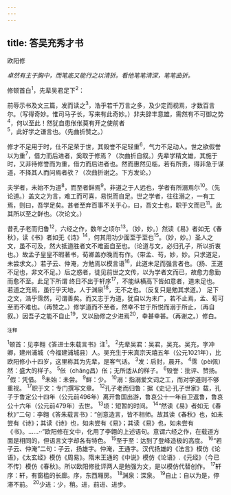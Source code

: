```yaml
---
---
---
```

title: 答吴充秀才书
---



欧阳修

*卓然有主于胸中，而笔底又能行之以清折。看他笔笔清深，笔笔曲折。*

修顿首白<sup>1</sup>，先辈吴君足下<sup>2</sup>：

前辱示书及文三篇，发而读之<sup>3</sup>，浩乎若千万言之多，及少定而视焉，才数百言尔。（写得奇妙。惟司马子长，写来有此奇妙。）非夫辞丰意雄，需然有不可御之势<sup>4</sup>，何以至此！然犹自患伥伥莫有开之使前者<sup>5</sup>，此好学之谦言也。（先曲折赞之。）

修才不足用于时，仕不足荣于世，其毁誉不足轻重<sup>6</sup>，气力不足动人。世之欲假誉以为重<sup>7</sup>，借力而后进者，奚取于修焉？（次曲折自叙。）先辈学精文雄，其施于时，又非待修誉而为重，借力而后进者也。然而惠然见临，若有所责，得非急于谋道，不择其人而问焉者欤？（次曲折谢之。下方发论。）

夫学者，未始不为道<sup>8</sup>，而至者鲜焉<sup>9</sup>。非道之于人远也，学者有所溺焉尔<sup>10</sup>。（先论道。）盖文之为言，难工而可喜，易悦而自足。世之学者，往往溺之，一有工焉，则曰，吾学足矣。甚者至弃百事不关于心，曰，吾文士也，职于文而已<sup>11</sup>。此其所以至之鲜也。（次论文。）

昔孔子老而归鲁<sup>12</sup>，六经之作，数年之顷尔<sup>13</sup>。（妙，妙。）然读《易》者如无《春秋》，读《书》者如无《诗》<sup>14</sup>，何其用功少面至于至也<sup>15</sup>。（妙，妙。）圣人之文，虽不可及，然大抵道胜者文不难面自至也。（论道与文，必归孔子，所以折衷也。）故孟子皇皇不暇著书，荀卿盖亦晚而有作。（带孟、苟，妙，妙。只求道足，未尝求文。）若子云、仲淹，方勉焉以模言语<sup>16</sup>，此道未足而强言者也。（扬、王道不足也，非文不足。）后之惑者，徒见前世之文传，以为学者文而已，故愈力愈勤而愈不至。此足下所谓
终日不出于轩序<sup>17</sup>，不能纵横高下皆如意者，道未足也。若道之充焉，虽行乎天地，人于渊泉<sup>18</sup>，无不之也。（反复只是勉其求道。）
足下之文，浩乎霈然，可谓善矣。而又志于为道，犹自以为未广，若不止焉，孟、荀可至而不难也。（再赞之。）修学道而不至者，然幸不甘于所悦而溺于所止，（再自叙。）因吾子之能不自止<sup>19</sup>，又以励修之少进焉<sup>20</sup>，幸甚幸甚。（再谢之。）修白。

<sup>注释</sup>

<sup>1</sup>顿首：见李翱《答进士朱载言书》注<sup>1</sup>。
<sup>2</sup>先辈吴君：吴君，吴充。吴充，字冲卿，建州浦城（今福建浦城县）人。吴充生于宋真宗天禧五年（公元1021年），比欧阳修小十四岁，这里称其为先辈，是客气话。
<sup>3</sup>发：启封，晨开。
<sup>4</sup>霈（pèi佩）然：盛大的样子。
<sup>5</sup>伥（chāng昌）伥；无所适从的样子。
<sup>6</sup>毁誉：批评、赞扬。
<sup>7</sup>假：凭借。
<sup>8</sup>未始：未尝。
<sup>9</sup>鲜：少。
<sup>10</sup>溺：指溺爱文词之工，而对学道则不够重视。
<sup>17</sup>职于文：专门撰写文章。
<sup>12</sup>孔子老而归鲁：据《史记·孔子世家》载，孔子于鲁定公十四年（公元前496年）离开鲁国出游，鲁哀公十一年自卫返鲁，鲁哀公十六年（公元前479年）去世。
<sup>13</sup>顷：短暂的时间。
<sup>14</sup>“然读《易》者如无《春秋》”二句：李翱《答朱载言书》：“创意造言，皆不相师。故其读《春秋》也，如未尝有《诗》；其读《诗》也，如未尝有《易》；其读《易》也，如未尝有《书》。……··”欧阳修在文中，化用了李翺的上述语句。意谓六经之作，在载道方面是相同的，但语言文字却各有特色。
<sup>15</sup>至于至：达到了登峰造极的高度。
<sup>16</sup>“若子云、仲淹”二句：子云，扬雄字。仲淹，王通字。汉代扬雄的《法言》模仿《论语》，《太玄经》模仿《周易》。隋末王通的《中说》模仿《论语》.《元经》（今已不传）模仿《春秋》。所以欧阳修批评两人是勉强为文，是以模仿代替创作。
<sup>17</sup>轩序：轩，有窗槛的长廊。序，东西厢房。
<sup>18</sup>渊泉：深泉。
<sup>19</sup>自止：自以为是，停滞不前。
<sup>20</sup>少进：少，稍。进，前进、进步。